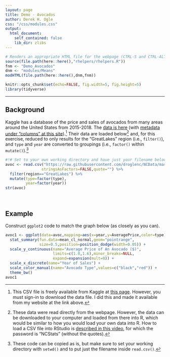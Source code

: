 ```yaml
---
layout: page
title: Demo - Avocados
author: Derek H. Ogle
css: "/css/modules.css"
output:
  html_document:
    self_contained: false
    lib_dir: zlibs
---
```


```r
# Renders an appropriate HTML file for the webpage (CTRL-S and CTRL-ALT-C)
source(file.path(here::here(),"rhelpers/rhelpers.R"))
fnm <- "Demo_Avocados"
dnm <- "modules/Means"
modHTML(file.path(here::here(),dnm,fnm))
```
```r
knitr::opts_chunk$set(echo=FALSE, fig.width=5, fig.height=5)
library(tidyverse)
```

----

## Background
Kaggle has a database of the price and sales of avocados from many areas around the United States from 2015-2018. The [data is here](https://raw.githubusercontent.com/droglenc/NCData/master/Avocados.csv) (with [metadata under "columns" at this site](https://www.kaggle.com/neuromusic/avocado-prices)).[^getdata] Their data are loaded below[^loaddata] and, for this exercise, reduced to only results for the "GreatLakes" region (i.e., `filter()`), and `type` and `year` are converted to groupings (i.e., `factor()` within `mutate()`).[^copycode]

```r
#!# Set to your own working directory and have just your filename below.
avoc <- read.csv("https://raw.githubusercontent.com/droglenc/NCData/master/Avocados.csv",
                stringsAsFactors=FALSE,quote="") %>%
  filter(region=="GreatLakes") %>%
  mutate(type=factor(type),
         year=factor(year))
str(avoc)
```

&nbsp;

## Example
Construct `ggplot2` code to match the graph below (as closely as you can).

```r
avoc1 <- ggplot(data=avoc,mapping=aes(x=year,y=AveragePrice,color=type)) +
  stat_summary(fun.data=mean_cl_normal,geom="pointrange",
               size=0.5,position=position_dodge(width=0.05)) +
  scale_y_continuous(name="Average Price of An Avocado ($)",
                     limits=c(1.0,1.6),minor_breaks=NULL,
                     expand=expansion(mult=0)) +
  scale_x_discrete(name="Year of Sales") +
  scale_color_manual(name="Avocado Type",values=c("black","red")) +
  theme_bw()
avoc1
```

[^getdata]: This CSV file is freely available from Kaggle at [this page](https://www.kaggle.com/neuromusic/avocado-prices). However, you must sign-in to download the data file. I did this and made it available from my website at the link above.

[^loaddata]: These data were read directly from the webpage. However, the data can be downloaded to your computer and loaded from there into R, which would be similar to how you would load your own data into R. How to load a CSV file into RStudio is [described in this video](https://vimeo.com/144035138), for which the password is "NCStats" (without the quotes).

[^copycode]: These code can be copied as is, but make sure to set your working directory with `setwd()` and to put just the filename inside `read.csv()`.
